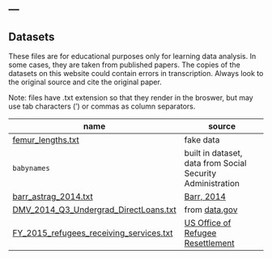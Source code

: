 ---
---

## Datasets

These files are for educational purposes only for learning data analysis. In some cases, they are taken from published papers. The copies of the datasets on this website could contain errors in transcription. Always look to the original source and cite the original paper.

Note: files have .txt extension so that they render in the broswer, but may use tab characters (‘\t’) or commas as column separators.

name  | source
---------------|-----------------
[femur_lengths.txt](/datasets/femur_lengths.txt) | fake data
`babynames` | built in dataset, data from Social Security Administration
[barr_astrag_2014.txt](/datasets/barr_astrag_2014.txt) | [Barr, 2014](http://dx.doi.org/10.1002/jmor.20279)
[DMV_2014_Q3_Undergrad_DirectLoans.txt](/datasets/DMV_2014_Q3_Undergrad_DirectLoans.txt) | from [data.gov](http://data.gov)
[FY_2015_refugees_receiving_services.txt](/datasets/FY_2015_refugees_receiving_services.txt)| [US Office of Refugee Resettlement](https://www.acf.hhs.gov/orr/resource/fy-2015-refugees-by-state-and-country-of-origin-all-served-populations)